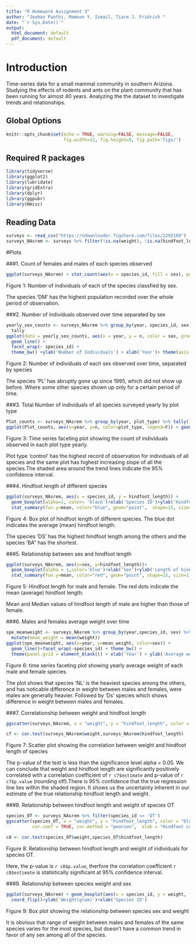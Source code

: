 ```yaml
---
title: "R Homework Assignment 3"
author: "Jeeban Panthi, Mamoon Y. Ismail, Tiare J. Fridrich "
date: "`r Sys.Date()`"
output:
  html_document: default
  pdf_document: default
---
```


# Introduction

Time-series data for a small mammal community in southern Arizona. Studying the effects of rodents and ants on the plant community that has been running for almost 40 years. Analyzing the the dataset to investigate trends and relationships. 

## Global Options

```r
knitr::opts_chunk$set(echo = TRUE, warning=FALSE, message=FALSE,
                      fig.width=12, fig.height=8, fig.path='figs/')
```


## Required R packages 

```r
library(tidyverse)
library(ggplot2)
library(lubridate)
library(gridExtra)
library(dplyr)
library(ggpubr)
library(Hmisc)
```

## Reading Data

```r
surveys <- read_csv("https://ndownloader.figshare.com/files/2292169")
surveys_NAsrem <- surveys %>% filter(!is.na(weight), !is.na(hindfoot_length), !is.na(sex), species_id != "")
```

#Plots

###1. Count of females and males of each species observed 
```r
ggplot(surveys_NAsrem) + stat_count(aes(x = species_id, fill = sex), position = "dodge")+ylab('Number of individuals recorded')+xlab('Species ID')+theme(axis.text.x = element_text(angle = 90))
```
Figure 1: Number of individuals of each of the species classfied by sex.

The species 'DM' has the highest population recorded over the whole period of observation.


###2. Number of individuals observed over time separated by sex 
```r
yearly_sex_counts <- surveys_NAsrem %>% group_by(year, species_id, sex) %>%
  tally
ggplot(data = yearly_sex_counts, aes(x = year, y = n, color = sex, group = sex)) +
  geom_line() +
  facet_wrap(~ species_id) +
  theme_bw() +ylab('Number of Individuals') + xlab('Year')+ theme(axis.text.x = element_text(angle = 90))
```
Figure 2: Number of individuals of each sex observed over time, separated by species

The species 'PL' has abruptly gone up since 1995, which did not show up before. Where some other species shown up only for a certain period of time. 

###3. Total Number of individuals of all species surveyed yearly by plot type
```r
Plot_counts <- surveys_NAsrem %>% group_by(year, plot_type) %>% tally()
ggplot(Plot_counts, aes(x=year, y=n, color=plot_type, legend=F)) + geom_line()+geom_smooth(method = "lm")+facet_wrap(~plot_type)
```
Figure 3: Time series faceting plot showing the count of individuals observed in each plot type yearly.

Plot type 'control' has the highest record of observation for individuals of all species and the same plot has highest increasing slope of all the species.The shaded area around the trend lines indicate the 95% confidence interval. 

###4.	Hindfoot length of different species
```r
ggplot(surveys_NAsrem, aes(x = species_id, y = hindfoot_length)) +
  geom_boxplot(alpha=1, color= 'black')+xlab('Species ID')+ylab('Hindfoot length (mm)')+
  stat_summary(fun.y=mean, color="blue", geom="point",  shape=15, size=1,show_guide = T,show.legend = T)+ theme(axis.text.x = element_text(angle = 90))
```
Figure 4: Box plot of hindfoot length of different species. The blue dot indicates the average (mean) hindfoot length.

The species 'DS' has the highest hindfoot length among the others and the species 'BA" has the shortest. 

###5. Relationship between sex and hindfoot length
```r
ggplot(surveys_NAsrem, aes(x=sex, y=hindfoot_length))+
  geom_boxplot(alpha = 1,color='blue')+xlab('Sex')+ylab('Length of hindfoot (mm)')+
  stat_summary(fun.y=mean, color="red", geom="point", shape=15, size=1,show_guide = T, show.legend = T) + theme_bw()
```
Figure 5: Hindfoot length for male and female. The red dots indicate the mean (average) hindfoot length. 

Mean and Median values of hindfoot length of male are higher than those of female.

###6. Males and females average weight over time
```r
spe_meanweight <- surveys_NAsrem %>% group_by(year,species_id, sex) %>%
  mutate(mean_weight = mean(weight))
ggplot(spe_meanweight, aes(x=year, y=mean_weight, color=sex)) +
  geom_line()+facet_wrap(~species_id) + theme_bw() +
  theme(panel.grid = element_blank()) + xlab('Year') + ylab('Average weight (gram)') + theme(axis.text.x = element_text(colour = "grey20", size = 10, angle = 90, hjust = 0.5, vjust = 0.5))
```
Figure 6: time series faceting plot showing yearly average weight of each male and female species.

The plot shows that species 'NL' is the heaviest species among the others, and has noticable difference in weight between males and females, were males are generally heavier. Followed by 'Ds' species which  shows difference in weight between males and females. 

###7. Correlationship between weight and hindfoot length
```r
ggscatter(surveys_NAsrem, x = "weight", y = "hindfoot_length", color = "black", shape = 21, size = 2, add = "reg.line", conf.int = TRUE, cor.coef = TRUE, cor.method = "pearson",  xlab = "Hindfoot Length (mm)", ylab = "Weight (gram)")

c7 <- cor.test(surveys_NAsrem$weight,surveys_NAsrem$hindfoot_length)
```
Figure 7: Scatter plot showing the correlation between weight and hindfoot length of species

The p-value of the test is less than the significance level alpha = 0.05. We can conclude that weight and hindfoot length are significantly positively correlated with a correlation coefficient of `r c7$estimate` and p-value of `r c7$p.value` (rounding off).There is 95% confidence that the true regression line lies within the shaded region. It shows us the uncertainty inherent in our estimate of the true relationship hindfoot length and weight.

###8. Relationship between hindfoot length and weight of species OT
```r
species_OT <- surveys_NAsrem %>% filter(species_id == 'OT')
ggscatter(species_OT, x = "weight", y = "hindfoot_length", color = "black", shape = 21, size = 2, add = "reg.line", conf.int = TRUE, 
          cor.coef = TRUE, cor.method = "pearson",  xlab = "Hindfoot Length (mm)", ylab = "Weight (gram)")

c8 <- cor.test(species_OT$weight,species_OT$hindfoot_length)
```
Figure 8: Relationship between hindfoot length and weight of individuals for species OT. 

Here, the p-value is `r c8$p.value`, therfore the correlation coefficient `r c8$estimate` is statistically significant at 95% confidence interval.

###9. Relationship between species weight and sex
```r
ggplot(surveys_NAsrem) + geom_boxplot(aes(x = species_id, y = weight, fill = sex)) +
  coord_flip()+ylab('Weight(gram)')+xlab('Species ID')
```
Figure 9: Box plot showing the relationship between species sex and weight

It is obvious that range of weight between males and females of the same species varies for the most species, but doesn't have a common trend in favor of any sex among all of the species. 

